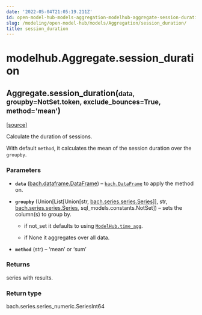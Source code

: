 ```yaml
---
date: '2022-05-04T21:05:19.211Z'
id: open-model-hub-models-aggregation-modelhub-aggregate-session-duration
slug: /modeling/open-model-hub/models/Aggregation/session_duration/
title: session_duration
---
```


# modelhub.Aggregate.session_duration

<div className="method">

<h2 className="signature-method"><span className="additional-name">Aggregate.</span><span className="name">session_duration(</span><small className="parameter-list"><span className="parameter" id="data">data</span>, <span className="parameter" id="groupby">groupby=NotSet.token</span>, <span className="parameter" id="exclude_bounces">exclude_bounces=True</span>, <span className="parameter" id="method">method='mean'</span></small>)</h2>


&#8203;<span className="view-source">[[source]](https://github.com/objectiv/objectiv-analytics/blob/main/modelhub/modelhub/aggregate.py)</span>

<div className="content">

Calculate the duration of sessions.

With default `method`, it calculates the mean of the session duration over the `groupby`.


### Parameters

* **`data`** ([bach.dataframe.DataFrame](/modeling/bach/api-reference/DataFrame/index.mdx)) – [`bach.DataFrame`](/modeling/bach/api-reference/DataFrame/index.mdx) to apply the method on.


* **`groupby`** (Union[List[Union[str, [bach.series.series.Series](/modeling/bach/api-reference/Series/index.mdx)]], str, [bach.series.series.Series](/modeling/bach/api-reference/Series/index.mdx), sql_models.constants.NotSet]) – sets the column(s) to group by.

  * if not_set it defaults to using [`ModelHub.time_agg`](/modeling/open-model-hub/api-reference/ModelHub/modelhub.ModelHub.time_agg.mdx).


  * if None it aggregates over all data.





* **`method`** (str) – ‘mean’ or ‘sum’





### Returns

series with results.



### Return type

bach.series.series_numeric.SeriesInt64



</div>


</div>
